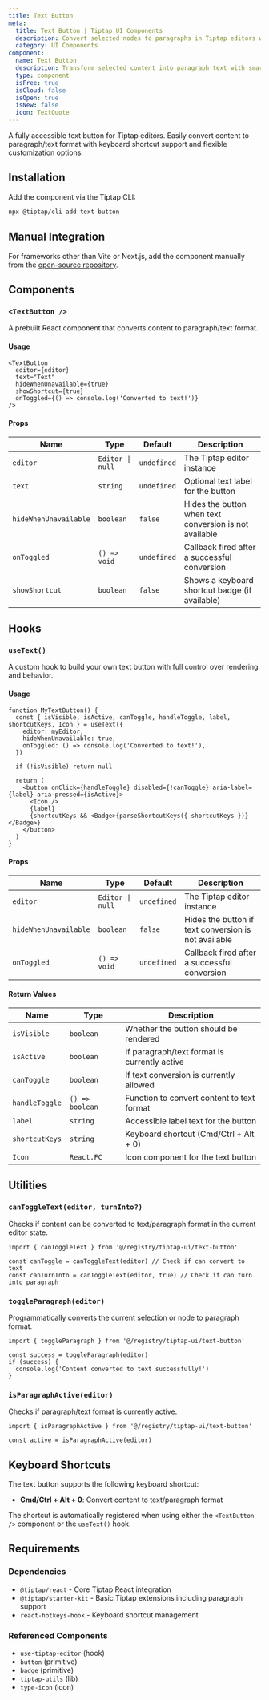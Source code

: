 ```yaml
---
title: Text Button
meta:
  title: Text Button | Tiptap UI Components
  description: Convert selected nodes to paragraphs in Tiptap editors with intelligent node detection, keyboard shortcuts, and accessibility support.
  category: UI Components
component:
  name: Text Button
  description: Transform selected content into paragraph text with smart detection and keyboard shortcuts for Tiptap editors.
  type: component
  isFree: true
  isCloud: false
  isOpen: true
  isNew: false
  icon: TextQuote
---
```



A fully accessible text button for Tiptap editors. Easily convert content to paragraph/text format with keyboard shortcut support and flexible customization options.

<CodeDemo isScrollable src="https://template.tiptap.dev/preview/tiptap-ui/text-button" />

## Installation

Add the component via the Tiptap CLI:

```bash
npx @tiptap/cli add text-button
```

## Manual Integration

For frameworks other than Vite or Next.js, add the component manually from the [open-source repository](https://github.com/ueberdosis/tiptap-ui-components/tree/main/apps/web/src/components/tiptap-ui/mark-button).

## Components

### `<TextButton />`

A prebuilt React component that converts content to paragraph/text format.

#### Usage

```tsx
<TextButton
  editor={editor}
  text="Text"
  hideWhenUnavailable={true}
  showShortcut={true}
  onToggled={() => console.log('Converted to text!')}
/>
```

#### Props

| Name                  | Type             | Default     | Description                                            |
| --------------------- | ---------------- | ----------- | ------------------------------------------------------ |
| `editor`              | `Editor \| null` | `undefined` | The Tiptap editor instance                             |
| `text`                | `string`         | `undefined` | Optional text label for the button                     |
| `hideWhenUnavailable` | `boolean`        | `false`     | Hides the button when text conversion is not available |
| `onToggled`           | `() => void`     | `undefined` | Callback fired after a successful conversion           |
| `showShortcut`        | `boolean`        | `false`     | Shows a keyboard shortcut badge (if available)         |

## Hooks

### `useText()`

A custom hook to build your own text button with full control over rendering and behavior.

#### Usage

```tsx
function MyTextButton() {
  const { isVisible, isActive, canToggle, handleToggle, label, shortcutKeys, Icon } = useText({
    editor: myEditor,
    hideWhenUnavailable: true,
    onToggled: () => console.log('Converted to text!'),
  })

  if (!isVisible) return null

  return (
    <button onClick={handleToggle} disabled={!canToggle} aria-label={label} aria-pressed={isActive}>
      <Icon />
      {label}
      {shortcutKeys && <Badge>{parseShortcutKeys({ shortcutKeys })}</Badge>}
    </button>
  )
}
```

#### Props

| Name                  | Type             | Default     | Description                                          |
| --------------------- | ---------------- | ----------- | ---------------------------------------------------- |
| `editor`              | `Editor \| null` | `undefined` | The Tiptap editor instance                           |
| `hideWhenUnavailable` | `boolean`        | `false`     | Hides the button if text conversion is not available |
| `onToggled`           | `() => void`     | `undefined` | Callback fired after a successful conversion         |

#### Return Values

| Name           | Type            | Description                                  |
| -------------- | --------------- | -------------------------------------------- |
| `isVisible`    | `boolean`       | Whether the button should be rendered        |
| `isActive`     | `boolean`       | If paragraph/text format is currently active |
| `canToggle`    | `boolean`       | If text conversion is currently allowed      |
| `handleToggle` | `() => boolean` | Function to convert content to text format   |
| `label`        | `string`        | Accessible label text for the button         |
| `shortcutKeys` | `string`        | Keyboard shortcut (Cmd/Ctrl + Alt + 0)       |
| `Icon`         | `React.FC`      | Icon component for the text button           |

## Utilities

### `canToggleText(editor, turnInto?)`

Checks if content can be converted to text/paragraph format in the current editor state.

```tsx
import { canToggleText } from '@/registry/tiptap-ui/text-button'

const canToggle = canToggleText(editor) // Check if can convert to text
const canTurnInto = canToggleText(editor, true) // Check if can turn into paragraph
```

### `toggleParagraph(editor)`

Programmatically converts the current selection or node to paragraph format.

```tsx
import { toggleParagraph } from '@/registry/tiptap-ui/text-button'

const success = toggleParagraph(editor)
if (success) {
  console.log('Content converted to text successfully!')
}
```

### `isParagraphActive(editor)`

Checks if paragraph/text format is currently active.

```tsx
import { isParagraphActive } from '@/registry/tiptap-ui/text-button'

const active = isParagraphActive(editor)
```

## Keyboard Shortcuts

The text button supports the following keyboard shortcut:

- **Cmd/Ctrl + Alt + 0**: Convert content to text/paragraph format

The shortcut is automatically registered when using either the `<TextButton />` component or the `useText()` hook.

## Requirements

### Dependencies

- `@tiptap/react` - Core Tiptap React integration
- `@tiptap/starter-kit` - Basic Tiptap extensions including paragraph support
- `react-hotkeys-hook` - Keyboard shortcut management

### Referenced Components

- `use-tiptap-editor` (hook)
- `button` (primitive)
- `badge` (primitive)
- `tiptap-utils` (lib)
- `type-icon` (icon)

